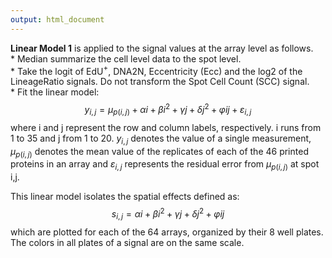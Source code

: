 ```yaml
---
output: html_document
---
```



**Linear Model 1** is applied to the signal values at the array level as follows.  
* Median summarize the cell level data to the spot level.  
* Take the logit of EdU$^{+}$, DNA2N, Eccentricity (Ecc) and the log2 of the LineageRatio signals. Do not transform the Spot Cell Count (SCC) signal.  
* Fit the linear model: $$y_{i,j}=μ_{p(i, j )} +αi +βi^2 +γj +δ{j^2} +φij + ε_{i, j}$$
where i and j represent the row and column labels, respectively. i runs from 1 to 35 and j from 1 to 20. $y_{i,j}$ denotes the value of a single measurement, $μ_{p(i, j )}$ denotes the mean value of the replicates of each of the 46 printed proteins in an array and $ε_{i, j}$ represents the residual error from  $μ_{p(i, j )}$ at spot i,j.

This linear model isolates the spatial effects defined as: $$s_{i,j}=αi +βi^2 +γj +δ{j^2} +φij $$ which are plotted for each of the 64 arrays, organized by their 8 well plates. The colors in all plates of a signal are on the same scale.